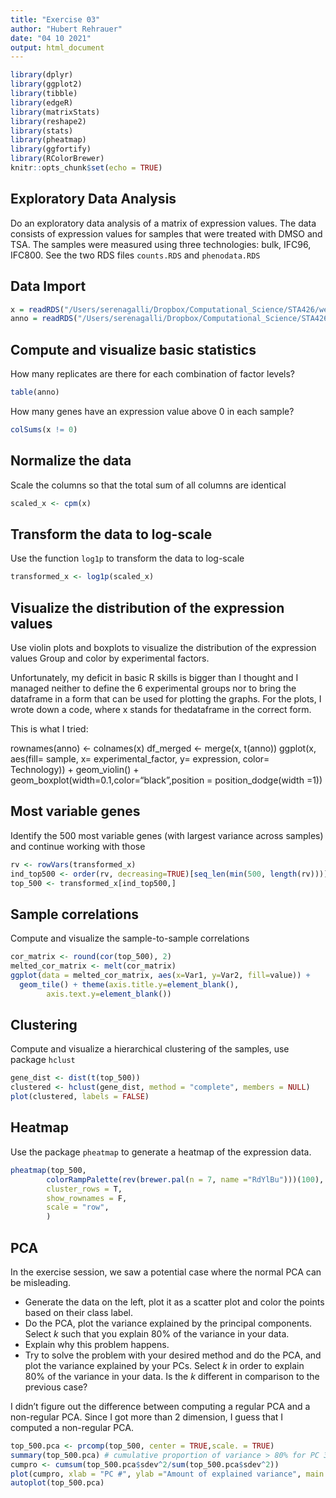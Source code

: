 ```yaml
---
title: "Exercise 03"
author: "Hubert Rehrauer"
date: "04 10 2021"
output: html_document
---
```


```r
library(dplyr)
library(ggplot2)
library(tibble)
library(edgeR)
library(matrixStats)
library(reshape2)
library(stats)
library(pheatmap)
library(ggfortify)
library(RColorBrewer)
knitr::opts_chunk$set(echo = TRUE)
```


## Exploratory Data Analysis

Do an exploratory data analysis of a matrix of expression values. The data consists of expression values for samples that were treated with DMSO and TSA. The samples were measured using three technologies: bulk, IFC96, IFC800. See the two RDS files `counts.RDS` and `phenodata.RDS`


## Data Import
```r
x = readRDS("/Users/serenagalli/Dropbox/Computational_Science/STA426/week03-04oct2021/exercise03/counts.RDS")
anno = readRDS("/Users/serenagalli/Dropbox/Computational_Science/STA426/week03-04oct2021/exercise03/phenodata.RDS")
```


## Compute and visualize basic statistics
How many replicates are there for each combination of factor levels?
```r
table(anno)
```
How many genes have an expression value above 0 in each sample?
```r
colSums(x != 0)
```


## Normalize the data
Scale the columns so that the total sum of all columns are identical
```r
scaled_x <- cpm(x)
```


## Transform the data to log-scale
Use the function `log1p` to transform the data to log-scale
```r
transformed_x <- log1p(scaled_x)
```


## Visualize the distribution of the expression values
Use violin plots and boxplots to visualize the distribution of the expression values
Group and color by experimental factors.

Unfortunately, my deficit in basic R skills is bigger than I thought and I managed neither to define the 6 experimental groups nor to bring the dataframe in a form that can be used for plotting the graphs. For the plots, I wrote down a code, where x stands for thedataframe in the correct form.

This is what I tried: 

rownames(anno) <- colnames(x)
df_merged <- merge(x, t(anno))
ggplot(x, aes(fill= sample, x= experimental_factor, y= expression, color= Technology)) +
  geom_violin() +
  geom_boxplot(width=0.1,color="black",position = position_dodge(width =1))


## Most variable genes
Identify the 500 most variable genes (with largest variance across samples) and continue working with those

```r
rv <- rowVars(transformed_x)
ind_top500 <- order(rv, decreasing=TRUE)[seq_len(min(500, length(rv)))]
top_500 <- transformed_x[ind_top500,]
```


## Sample correlations
Compute and visualize the sample-to-sample correlations
```r
cor_matrix <- round(cor(top_500), 2)
melted_cor_matrix <- melt(cor_matrix)
ggplot(data = melted_cor_matrix, aes(x=Var1, y=Var2, fill=value)) + 
  geom_tile() + theme(axis.title.y=element_blank(),
        axis.text.y=element_blank())

```




## Clustering
Compute and visualize a hierarchical clustering of the samples, use package `hclust`

```r
gene_dist <- dist(t(top_500))
clustered <- hclust(gene_dist, method = "complete", members = NULL)
plot(clustered, labels = FALSE)
```



## Heatmap
Use the package `pheatmap` to generate a heatmap of the expression data.
```r
pheatmap(top_500,
        colorRampPalette(rev(brewer.pal(n = 7, name ="RdYlBu")))(100),
        cluster_rows = T,
        show_rownames = F,
        scale = "row",
        )
```




## PCA

In the exercise session, we saw a potential case where the normal PCA can be misleading. 

* Generate the data on the left, plot it as a scatter plot and color the points based on their class label. 
* Do the PCA, plot the variance explained by the principal components. Select $k$ such that you explain $80\%$ of the variance in your data. 
* Explain why this problem happens. 
* Try to solve the problem with your desired method and do the PCA, and plot the variance explained by your PCs. Select $k$ in order to explain $80\%$ of the variance in your data. Is the $k$ different in comparison to the previous case? 
 
I didn't figure out the difference between computing a regular PCA and a non-regular PCA. Since I got more than 2 dimension, I guess that I computed a non-regular PCA. 

```r
top_500.pca <- prcomp(top_500, center = TRUE,scale. = TRUE)
summary(top_500.pca) # cumulative proportion of variance > 80% for PC 35, i.e. k = 35
cumpro <- cumsum(top_500.pca$sdev^2/sum(top_500.pca$sdev^2))
plot(cumpro, xlab = "PC #", ylab ="Amount of explained variance", main = "Cumulative variance plot")
autoplot(top_500.pca)
```






